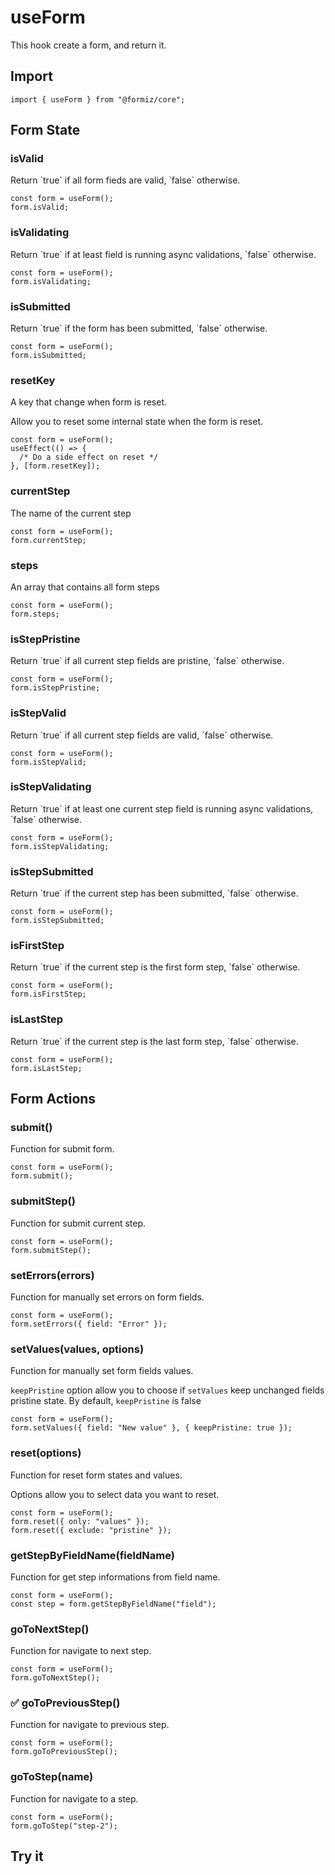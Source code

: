 
# useForm

This hook create a form, and return it.

## Import

```tsx
import { useForm } from "@formiz/core";
```

## Form State

### isValid

<Type type="boolean" />
Return `true` if all form fieds are valid, `false` otherwise.

```tsx
const form = useForm();
form.isValid;
```

### isValidating

<Type type="boolean" />
Return `true` if at least field is running async validations, `false` otherwise.

```tsx
const form = useForm();
form.isValidating;
```

### isSubmitted

<Type type="boolean" />
Return `true` if the form has been submitted, `false` otherwise.

```tsx
const form = useForm();
form.isSubmitted;
```

### resetKey

<Type type="string" />

A key that change when form is reset.

Allow you to reset some internal state when the form is reset.

```tsx
const form = useForm();
useEffect(() => {
  /* Do a side effect on reset */
}, [form.resetKey]);
```

### currentStep

<Type type="string" />
The name of the current step

```tsx
const form = useForm();
form.currentStep;
```

### steps

<Type type="Array<string>" />
An array that contains all form steps

```tsx
const form = useForm();
form.steps;
```

### isStepPristine

<Type type="boolean" />
Return `true` if all current step fields are pristine, `false` otherwise.

```tsx
const form = useForm();
form.isStepPristine;
```

### isStepValid

<Type type="boolean" />
Return `true` if all current step fields are valid, `false` otherwise.

```tsx
const form = useForm();
form.isStepValid;
```

### isStepValidating

<Type type="boolean" />
Return `true` if at least one current step field is running async validations, `false`
otherwise.

```tsx
const form = useForm();
form.isStepValidating;
```

### isStepSubmitted

<Type type="boolean" />
Return `true` if the current step has been submitted, `false` otherwise.

```tsx
const form = useForm();
form.isStepSubmitted;
```

### isFirstStep

<Type type="boolean" />
Return `true` if the current step is the first form step, `false` otherwise.

```tsx
const form = useForm();
form.isFirstStep;
```

### isLastStep

<Type type="boolean" />
Return `true` if the current step is the last form step, `false` otherwise.

```tsx
const form = useForm();
form.isLastStep;
```

## Form Actions

### submit()

<Type type="() => void" />
Function for submit form.

```tsx
const form = useForm();
form.submit();
```

### submitStep()

<Type type="() => void" />
Function for submit current step.

```tsx
const form = useForm();
form.submitStep();
```

### setErrors(errors)

<Type type="(errors: Record<string, string>) => void" />
Function for manually set errors on form fields.

```tsx
const form = useForm();
form.setErrors({ field: "Error" });
```

### setValues(values, options)

<Type type="(values: Record<string, string>, options?: { keepPristine?: boolean }) => void" />
Function for manually set form fields values.

`keepPristine` option allow you to choose if `setValues` keep unchanged fields pristine state. By default, `keepPristine` is false

```tsx
const form = useForm();
form.setValues({ field: "New value" }, { keepPristine: true });
```

### reset(options)

<Type type="(options: { ['only' | 'exclude']: Array<ResetElement>}) => void" />
<Type
  type="ResetElement = 'pristine'
  | 'submitted'
  | 'touched'
  | 'validating'
  | 'debouncing'
  | 'resetKey'
  | 'currentStep'
  | 'visited'
  | 'values'"
/>
Function for reset form states and values.

Options allow you to select data you
want to reset.

```tsx
const form = useForm();
form.reset({ only: "values" });
form.reset({ exclude: "pristine" });
```

### getStepByFieldName(fieldName)

<Type type="(fieldName: string) => FormizStep" />
Function for get step informations from field name.

```tsx
const form = useForm();
const step = form.getStepByFieldName("field");
```

### goToNextStep()

<Type type="() => void" />
Function for navigate to next step.

```tsx
const form = useForm();
form.goToNextStep();
```

### ✅ goToPreviousStep()

<Type type="() => void" />
Function for navigate to previous step.

```tsx
const form = useForm();
form.goToPreviousStep();
```

### goToStep(name)

<Type type="(name: string) => void" />
Function for navigate to a step.

```tsx
const form = useForm();
form.goToStep("step-2");
```

## Try it

<CodeEditor files={useFormFiles} />
